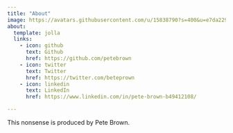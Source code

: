 ```yaml
---
title: "About"
image: https://avatars.githubusercontent.com/u/15838790?s=400&u=e7da2294f9902a5b72ffdad43acf83977b7b70f6&v=4
about:
  template: jolla
  links:
    - icon: github
      text: Github
      href: https://github.com/petebrown
    - icon: twitter
      text: Twitter
      href: https://twitter.com/beteprown
    - icon: linkedin
      text: LinkedIn
      href: https://www.linkedin.com/in/pete-brown-b49412108/

---
```


This nonsense is produced by Pete Brown.